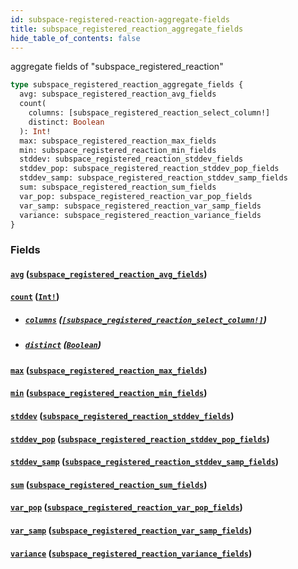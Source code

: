 ```yaml
---
id: subspace-registered-reaction-aggregate-fields
title: subspace_registered_reaction_aggregate_fields
hide_table_of_contents: false
---
```


aggregate fields of "subspace_registered_reaction"

```graphql
type subspace_registered_reaction_aggregate_fields {
  avg: subspace_registered_reaction_avg_fields
  count(
    columns: [subspace_registered_reaction_select_column!]
    distinct: Boolean
  ): Int!
  max: subspace_registered_reaction_max_fields
  min: subspace_registered_reaction_min_fields
  stddev: subspace_registered_reaction_stddev_fields
  stddev_pop: subspace_registered_reaction_stddev_pop_fields
  stddev_samp: subspace_registered_reaction_stddev_samp_fields
  sum: subspace_registered_reaction_sum_fields
  var_pop: subspace_registered_reaction_var_pop_fields
  var_samp: subspace_registered_reaction_var_samp_fields
  variance: subspace_registered_reaction_variance_fields
}
```

### Fields

#### [`avg`](#) ([`subspace_registered_reaction_avg_fields`](../objects/subspace-registered-reaction-avg-fields))

#### [`count`](#) ([`Int!`](../scalars/int))

- ##### [`columns`](#) ([`[subspace_registered_reaction_select_column!]`](../enums/subspace-registered-reaction-select-column))

- ##### [`distinct`](#) ([`Boolean`](../scalars/boolean))

#### [`max`](#) ([`subspace_registered_reaction_max_fields`](../objects/subspace-registered-reaction-max-fields))

#### [`min`](#) ([`subspace_registered_reaction_min_fields`](../objects/subspace-registered-reaction-min-fields))

#### [`stddev`](#) ([`subspace_registered_reaction_stddev_fields`](../objects/subspace-registered-reaction-stddev-fields))

#### [`stddev_pop`](#) ([`subspace_registered_reaction_stddev_pop_fields`](../objects/subspace-registered-reaction-stddev-pop-fields))

#### [`stddev_samp`](#) ([`subspace_registered_reaction_stddev_samp_fields`](../objects/subspace-registered-reaction-stddev-samp-fields))

#### [`sum`](#) ([`subspace_registered_reaction_sum_fields`](../objects/subspace-registered-reaction-sum-fields))

#### [`var_pop`](#) ([`subspace_registered_reaction_var_pop_fields`](../objects/subspace-registered-reaction-var-pop-fields))

#### [`var_samp`](#) ([`subspace_registered_reaction_var_samp_fields`](../objects/subspace-registered-reaction-var-samp-fields))

#### [`variance`](#) ([`subspace_registered_reaction_variance_fields`](../objects/subspace-registered-reaction-variance-fields))
